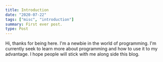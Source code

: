 ```yaml
---
title: Introduction
date: "2020-07-22"
tags: ["misc", "introduction"]
summary: First ever post.
type: Post
---
```


Hi, thanks for being here. I'm a newbie in the world of programming. I'm currently seek to learn more about programming and how to use it to my advantage. I hope people will stick with me along side this blog.